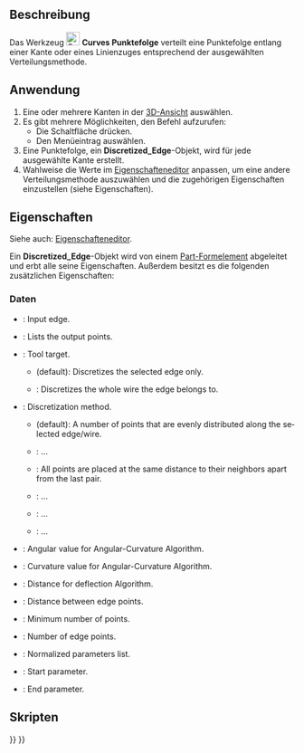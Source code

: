 <languages/>

{{Docnav/de
|[[Curves_SplitCurve/de|SplitCurve]]
|[[Curves_Approximate/de|Approximate]]
|[[Curves_Workbench/de|Curves]]
|IconL=Curves_SplitCurve.svg
|IconR=Curves_Approximate.svg
|IconC=Curves_workbench_icon.svg
}}

{{GuiCommand/de
|Name=Curves Discretize
|Name/de=Curves Punktefolge
|MenuLocation=Kurven → Punktefolge erstellen
|Workbenches=[[Curves_Workbench/de|Curves]]
}}

<span id="Description"></span>
==Beschreibung==

Das Werkzeug [[Image:Curves_Discretize.svg|24px]] '''Curves Punktefolge''' verteilt eine Punktefolge entlang einer Kante oder eines Linienzuges entsprechend der ausgewählten Verteilungsmethode.

<span id="Usage"></span>
==Anwendung==

# Eine oder mehrere Kanten in der [[3D_view/de|3D-Ansicht]] auswählen.
# Es gibt mehrere Möglichkeiten, den Befehl aufzurufen:
#* Die Schaltfläche  {{Button|[[Image:Curves_Discretize.svg|16px]] [[Curves_Discretize/de|Punktefolge erstellen]]}} drücken.
#* Den Menüeintrag {{MenuCommand|Kurven → Punktefolge erstellen}} auswählen.
# Eine Punktefolge, ein '''Discretized_Edge'''-Objekt, wird für jede ausgewählte Kante erstellt.
# Wahlweise die Werte im [[Property_editor/de|Eigenschafteneditor]] anpassen, um eine andere Verteilungsmethode auszuwählen und die zugehörigen Eigenschaften einzustellen (siehe Eigenschaften).

<span id="Properties"></span>
==Eigenschaften==

Siehe auch: [[Property_editor/de|Eigenschafteneditor]].

Ein '''Discretized_Edge'''-Objekt wird von einem [[Part_Feature/de|Part-Formelement]] abgeleitet und erbt alle seine Eigenschaften. Außerdem besitzt es die folgenden zusätzlichen Eigenschaften:

<span id="Data"></span>
===Daten===

{{TitleProperty|Discretized}}

<div lang="en" dir="ltr" class="mw-content-ltr">
* {{PropertyData|Edge|LinkSub}}: Input edge.
* {{PropertyData|Point|VectorList}}: Lists the output points.
* {{PropertyData|Target|Enumeration}}: Tool target.
** {{Value|SingleEdge}} (default): Discretizes the selected edge only.
** {{Value|Wire}}: Discretizes the whole wire the edge belongs to.
</div>

{{TitleProperty|Method}}

<div lang="en" dir="ltr" class="mw-content-ltr">
* {{PropertyData|Algorithm|Enumeration}}: Discretization method.
** {{Value|Number}} (default): A number of points that are evenly distributed along the selected edge/wire.
** {{Value|QuasiNumber}}: ...
** {{Value|Distance}}: All points are placed at the same distance to their neighbors apart from the last pair.
** {{Value|Deflection}}: ...
** {{Value|QuasiDeflection}}: ...
** {{Value|Angular-Curvature}}: ...
* {{PropertyData|Angular|Float}}: Angular value for Angular-Curvature Algorithm.
* {{PropertyData|Curvature|Float}}: Curvature value for Angular-Curvature Algorithm.
* {{PropertyData|Deflection|Float}}: Distance for deflection Algorithm.
* {{PropertyData|Distance|Float}}: Distance between edge points.
* {{PropertyData|Minimum|Integer}}: Minimum number of points.
* {{PropertyData|Number|Integer}}: Number of edge points.
</div>

{{TitleProperty|Output}}

<div lang="en" dir="ltr" class="mw-content-ltr">
* {{PropertyData|Normalized Parameters|FloatList}}: Normalized parameters list.
</div>

{{TitleProperty|Parameters}}

<div lang="en" dir="ltr" class="mw-content-ltr">
* {{PropertyData|Parameter First|Float}}: Start parameter.
* {{PropertyData|Parameter Last|Float}}: End parameter.
</div>

<span id="Scripting"></span>
==Skripten==


{{Docnav/de
|[[Curves_SplitCurve/de|SplitCurve]]
|[[Curves_Approximate/de|Approximate]]
|[[Curves_Workbench/de|Curves]]
|IconL=Curves_SplitCurve.svg
|IconR=Curves_Approximate.svg
|IconC=Curves_workbench_icon.svg
}}

{{Curves Tools navi{{#translation:}}}}
{{Userdocnavi{{#translation:}}}}